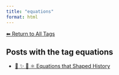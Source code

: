 ```yaml
---
title: "equations"
format: html
---
```


[⬅ Return to All Tags](../tags.qmd)

## Posts with the tag **equations**

- [📘 ✨ 🧮 ⚛️ Equations that Shaped History](/posts/mathematics/historical-equations.html)
